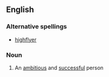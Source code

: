 ==English==

===Alternative spellings===
*[[highflyer]]

===Noun===
{{en-noun}}

# An [[ambitious]] and [[successful]] person